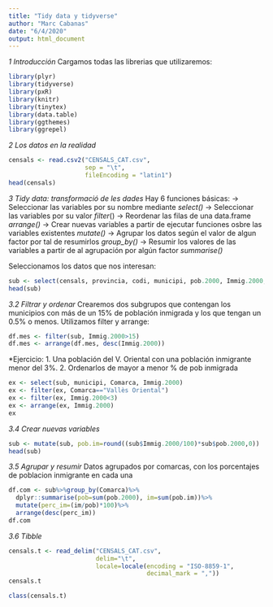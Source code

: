 ```yaml
---
title: "Tidy data y tidyverse"
author: "Marc Cabanas"
date: "6/4/2020"
output: html_document
---
```

*1 Introducción*
Cargamos todas las librerias que utilizaremos:
```r
library(plyr)
library(tidyverse)
library(pxR)
library(knitr)
library(tinytex)
library(data.table)
library(ggthemes)
library(ggrepel)
```

*2 Los datos en la realidad*
```r
censals <- read.csv2("CENSALS_CAT.csv", 
                     sep = "\t", 
                     fileEncoding = "latin1")
head(censals)
```
*3 Tidy data: transformació de les dades*
Hay 6 funciones básicas:
-> Seleccionar las variables por su nombre mediante _select()_
-> Seleccionar las variables por su valor _filter_()
-> Reordenar las filas de una data.frame _arrange()_
-> Crear nuevas variables a partir de ejecutar funciones osbre las variables existentes _mutate()_
-> Agrupar los datos según el valor de algun factor por tal de resumirlos _group_by()_
-> Resumir los valores de las variables a partir de al agrupación por algún factor _summarise()_

Seleccionamos los datos que nos interesan:
```r
sub <- select(censals, provincia, codi, municipi, pob.2000, Immig.2000, Codi.Comarca, Comarca)
head(sub)
```
*3.2 Filtrar y ordenar*
Crearemos dos subgrupos que contengan los municipios con más de un 15% de población inmigrada y los que tengan un 0.5% o menos. Utilizamos filter y arrange:
```r
df.mes <- filter(sub, Immig.2000>15)
df.mes <- arrange(df.mes, desc(Immig.2000))
```
*Ejercicio: 
1. Una población del V. Oriental con una población inmigrante menor del 3%.
2. Ordenarlos de mayor a menor % de pob inmigrada
```r
ex <- select(sub, municipi, Comarca, Immig.2000)
ex <- filter(ex, Comarca=="Vallès Oriental")
ex <- filter(ex, Immig.2000<3)
ex <- arrange(ex, Immig.2000)
ex
```


*3.4 Crear nuevas variables*
```r
sub <- mutate(sub, pob.im=round((sub$Immig.2000/100)*sub$pob.2000,0))
head(sub)
```
*3.5 Agrupar y resumir*
Datos agrupados por comarcas, con los porcentajes de poblacion inmigrante en cada una
```r
df.com <- sub%>%group_by(Comarca)%>%
  dplyr::summarise(pob=sum(pob.2000), im=sum(pob.im))%>%
  mutate(perc_im=(im/pob)*100)%>%
  arrange(desc(perc_im))
df.com
```
*3.6 Tibble*
```r
censals.t <- read_delim("CENSALS_CAT.csv",
                        delim="\t",
                        locale=locale(encoding = "ISO-8859-1",
                                      decimal_mark = ","))
censals.t
```

```r
class(censals.t)
```

